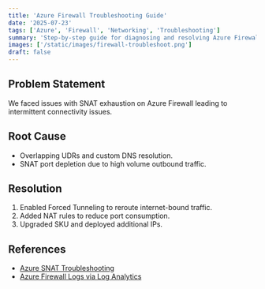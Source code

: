 ```yaml
---
title: 'Azure Firewall Troubleshooting Guide'
date: '2025-07-23'
tags: ['Azure', 'Firewall', 'Networking', 'Troubleshooting']
summary: 'Step-by-step guide for diagnosing and resolving Azure Firewall SNAT and traffic flow issues.'
images: ['/static/images/firewall-troubleshoot.png']
draft: false
---
```


## Problem Statement

We faced issues with SNAT exhaustion on Azure Firewall leading to intermittent connectivity issues.

## Root Cause

- Overlapping UDRs and custom DNS resolution.
- SNAT port depletion due to high volume outbound traffic.

## Resolution

1. Enabled Forced Tunneling to reroute internet-bound traffic.
2. Added NAT rules to reduce port consumption.
3. Upgraded SKU and deployed additional IPs.

## References

- [Azure SNAT Troubleshooting](https://learn.microsoft.com/en-us/azure/firewall/troubleshoot)
- [Azure Firewall Logs via Log Analytics](https://learn.microsoft.com/en-us/azure/firewall/logs)
